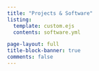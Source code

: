 ```yaml
---
title: "Projects & Software"
listing:
  template: custom.ejs
  contents: software.yml

page-layout: full
title-block-banner: true
comments: false
---
```

